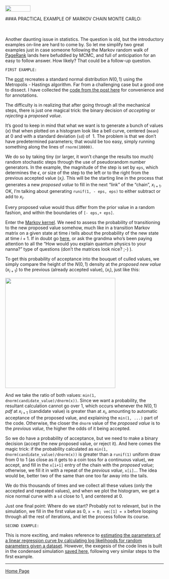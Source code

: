 <br>
<a href="http://rinterested.github.io/statistics/index.html">
<img HEIGHT="20" WIDTH="80" src="https://cloud.githubusercontent.com/assets/9312897/10556783/a27a26fa-745c-11e5-9b1a-2d5bd737387a.PNG"></a>


###A PRACTICAL EXAMPLE OF MARKOV CHAIN MONTE CARLO:

<br><br>
Another daunting issue in statistics. The question is old, but the introductory examples on-line are hard to come by. So let me simplify two great examples just in case someone following the Markov random walk of [PageRank][1] lands here befuddled by MCMC, and full of anticipation for an easy to follow answer. How likely? That could be a follow-up question.

    FIRST EXAMPLE:

 The [post][2] recreates a standard normal distribution $N(0,1)$ using the Metropolis - Hastings algorithm. Far from  a challenging case but a good one to dissect. I have collected the [code from the post here][3] for convenience and for annotations.

The difficulty is in realizing that after going through all the mechanical steps, there is just one magical trick: the binary decision of *accepting* or *rejecting* a *proposed value*. 

It's good to keep in mind that what we want is to generate a bunch of values ($x$) that when plotted on a histogram look like a bell curve, centered (`mean`) at $0$ and with a standard deviation (`sd`) of $~ 1$. The problem is that we don't have predetermined parameters; that would be too easy, simply running something along the lines of `rnorm(10000)`. 

We do so by taking tiny (or larger, it won't change the results too much) random stochastic steps through the use of pseudorandom number generators. In the example, the magnitude of the step is set by `eps`, which determines the $\epsilon$, or size of the step to the left or to the right from the previous accepted value ($x_i$). This will be the starting line in the process that generates a new *proposed value* to fill in the next "link" of the "chain", $x_{i+1}$. OK, I'm talking about generating `runif(1, - eps, eps)` to either subtract or add to $x_i$.

Every proposed value would thus differ from the prior value in a random fashion, and within the boundaries of `[- eps,+ eps]`. 

Enter the [Markov kernel][4]. We need to assess the probability of transitioning to the new proposed value somehow, much like in a transition Markov matrix on a given state at time $i$ tells about the probability of the new state at time $i + 1$. If in doubt go [here][5], or ask the grandma who's been paying attention to all the "How would you explain quantum physics to your nanna?" type of questions (don't the matrices look nice? ;-) ).

To get this probability of acceptance into the bouquet of culled values, we simply  compare the height of the $N(0,1)$ density at the *proposed new value* ($x_{i+1}$) to the previous (already accepted value), ($x_{i}$), just like this:

 <img src="http://i.stack.imgur.com/Pd7rD.png" width="350" height="350">

And we take the ratio of both values: `min(1, dnorm(candidate_value)/dnorm(x))`. Since we want a probability, the resultant calculation cannot go over $1$, which occurs whenever the $N(0,1)$ $pdf$ at $x_{i+1}$ (candidate value) is greater than at $x_i$, amounting to automatic acceptance of the proposed value, and explaining the `min(1, ...)` part of the code. Otherwise, the closer the `dnorm` value of the *proposed value* is to the *previous value*, the higher the odds of it being accepted.

So we do have a probability of acceptance, but we need to make a binary decision (accept the new proposed value, or reject it). And here comes the magic trick: if the probability calculated as `min(1, dnorm(candidate_value)/dnorm(x))` is greater than a `runif(1)` uniform draw from $0$ to $1$ (as close as it gets to a coin toss for a continuous value), we accept, and fill in the `x[i+1]` entry of the chain with the *proposed value*; otherwise, we fill it in with a repeat of the *previous value*, `x[i]`... The idea would be, better two of the same than one too far away into the tails.

We do this thousands of times and we collect all these values (only the accepted and repeated values), and when we plot the histogram, we get a nice normal curve with a `sd` close to $1$, and centered at $0$.

Just one final point: Where do we start? Probably not to relevant, but in the simulation, we fill in the first value as $0$,  `x = 0; vec[1] = x` before looping through all the rest of iterations, and let the process follow its course.

    SECOND EXAMPLE:

This is more exciting, and makes reference to [estimating the parameters of a linear regression curve by calculating log likelihoods for random parameters given a dataset][6]. However, the exegesis of the code lines is built in the condensed simulation [saved here][7], following very similar steps to the first example.


  [1]: https://en.wikipedia.org/wiki/PageRank
  [2]: https://darrenjw.wordpress.com/2010/08/15/metropolis-hastings-mcmc-algorithms/
  [3]: https://github.com/RInterested/SIMULATIONS_and_PROOFS/blob/master/MCMC_NORMAL
  [4]: https://en.wikipedia.org/wiki/Markov_kernel
  [5]: http://stats.stackexchange.com/a/207/67822
  [6]: https://theoreticalecology.wordpress.com/2010/09/17/metropolis-hastings-mcmc-in-r/
  [7]:https://github.com/RInterested/SIMULATIONS_and_PROOFS/blob/master/MCMC_REGRESSION

---

<a href="http://rinterested.github.io/statistics/index.html">Home Page</a>
